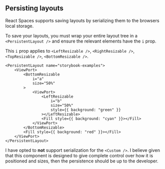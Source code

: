 
<CommonHeader />

<Meta title="React Spaces/Persisting layouts" />

## Persisting layouts

React Spaces supports saving layouts by serializing them to the browsers local storage.

To save your layouts, you must wrap your entire layout tree in a `<PersistentLayout />` and ensure the relevant elements have the `i` prop.

This `i` prop applies to `<LeftResizable />`, `<RightResizable />`, `<TopResizable />`, `<BottomResizable />`.

```tsx
<PersistentLayout name="storybook-examples">
    <ViewPort>
        <BottomResizable
            i="a"
            size="50%"
        >
            <ViewPort>
                <LeftResizable
                    i="b"
                    size="50%"
                    style={{ background: "green" }}
                ></LeftResizable>
                <Fill style={{ background: "cyan" }}></Fill>
            </ViewPort>
        </BottomResizable>
        <Fill style={{ background: "red" }}></Fill>
    </ViewPort>
</PersistentLayout>
```

I have opted to **not** support serialization for the `<Custom />`. I believe given that this component is designed to give complete control
over how it is positioned and sizes, then the persistence should be up to the developer.